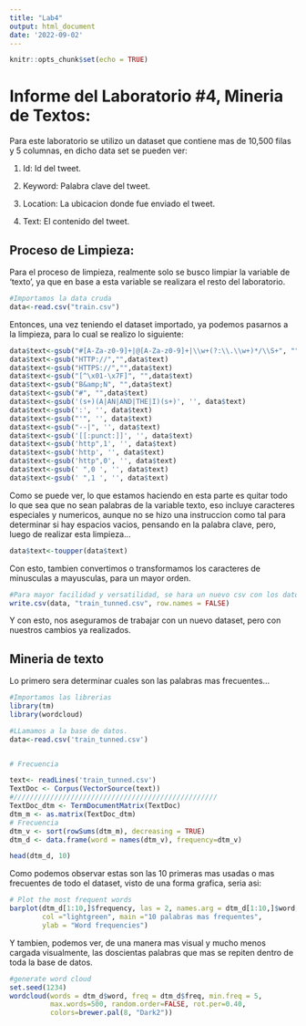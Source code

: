```yaml
---
title: "Lab4"
output: html_document
date: '2022-09-02'
---
```


```r
knitr::opts_chunk$set(echo = TRUE)
```

# Informe del Laboratorio #4, Mineria de Textos: 


Para este laboratorio se utilizo un dataset que contiene mas de 10,500 filas y 5 columnas, en dicho data set se pueden ver: 

  1. Id: Id del tweet.
        
  2. Keyword: Palabra clave del tweet.
  
  3. Location: La ubicacion donde fue enviado el tweet.
  
  4. Text: El contenido del tweet.
  
  
## Proceso de Limpieza: 

Para el proceso de limpieza, realmente solo se busco limpiar la variable de 'texto', ya que en base a esta variable se realizara el resto del laboratorio. 

```r
#Importamos la data cruda
data<-read.csv("train.csv")

```

Entonces, una vez teniendo el dataset importado, ya podemos pasarnos a la limpieza, para lo cual se realizo lo siguiente: 

```r
data$text<-gsub("#[A-Za-z0-9]+|@[A-Za-z0-9]+|\\w+(?:\\.\\w+)*/\\S+", "", data$text)
data$text<-gsub("HTTP://","",data$text)
data$text<-gsub("HTTPS://","",data$text)
data$text<-gsub("[^\x01-\x7F]", "",data$text)
data$text<-gsub("B&amp;N", "",data$text)
data$text<-gsub("#", "",data$text)
data$text<-gsub('(s+)(A|AN|AND|THE|I)(s+)', '', data$text)
data$text<-gsub(':', '', data$text)
data$text<-gsub("'", '', data$text)
data$text<-gsub("--|", '', data$text)
data$text<-gsub('[[:punct:]]', '', data$text)
data$text<-gsub('http",1', '', data$text)
data$text<-gsub('http', '', data$text)
data$text<-gsub('http",0', '', data$text)
data$text<-gsub(' ",0 ', '', data$text)
data$text<-gsub(' ",1 ', '', data$text)
```


Como se puede ver, lo que estamos haciendo en esta parte es quitar todo lo que sea que no sean palabras de la variable texto, eso incluye caracteres especiales y numericos, aunque no se hizo una instruccion como tal para determinar si hay espacios vacios, pensando en la palabra clave, pero, luego de realizar esta limpieza...

```r
data$text<-toupper(data$text)
```

Con esto, tambien convertimos o transformamos los caracteres de minusculas a mayusculas, para un mayor orden. 


```r
#Para mayor facilidad y versatilidad, se hara un nuevo csv con los datos recien hechos. 
write.csv(data, "train_tunned.csv", row.names = FALSE)
```

Y con esto, nos aseguramos de trabajar con un nuevo dataset, pero con nuestros cambios ya realizados. 


## Mineria de texto

Lo primero sera determinar cuales son las palabras mas frecuentes...

```r
#Importamos las librerias
library(tm)
library(wordcloud)

#LLamamos a la base de datos.
data<-read.csv('train_tunned.csv')


# Frecuencia 

text<- readLines('train_tunned.csv')
TextDoc <- Corpus(VectorSource(text))
#//////////////////////////////////////////////////
TextDoc_dtm <- TermDocumentMatrix(TextDoc)
dtm_m <- as.matrix(TextDoc_dtm)
# Frecuencia
dtm_v <- sort(rowSums(dtm_m), decreasing = TRUE)
dtm_d <- data.frame(word = names(dtm_v), frequency=dtm_v)

```



```r
head(dtm_d, 10)
```


Como podemos observar estas son las 10 primeras mas usadas o mas frecuentes de todo el dataset, visto de una forma grafica, seria asi: 

```r
# Plot the most frequent words
barplot(dtm_d[1:10,]$frequency, las = 2, names.arg = dtm_d[1:10,]$word,
        col ="lightgreen", main ="10 palabras mas frequentes",
        ylab = "Word frequencies")

```


Y tambien, podemos ver, de una manera mas visual y mucho menos cargada visualmente, las doscientas palabras que mas se repiten dentro de toda la base de datos. 
```r
#generate word cloud
set.seed(1234)
wordcloud(words = dtm_d$word, freq = dtm_d$freq, min.freq = 5,
          max.words=500, random.order=FALSE, rot.per=0.40, 
          colors=brewer.pal(8, "Dark2"))
```



